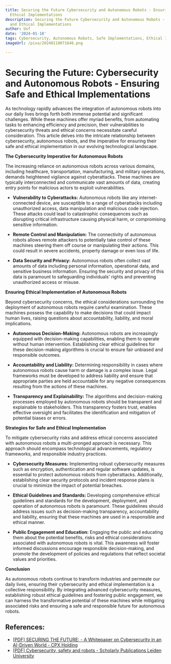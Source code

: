 ```yaml
---
title: Securing the Future Cybersecurity and Autonomous Robots - Ensuring Safe and
  Ethical Implementations
description: Securing the Future Cybersecurity and Autonomous Robots - Ensuring Safe
  and Ethical Implementations
author: Usf
date: '2024-01-18'
tags: Cybersecurity, Autonomous Robots, Safe Implementations, Ethical Implementations
imageUrl: /pixa/20240118071646.png

---
```

# Securing  the Future: Cybersecurity and Autonomous Robots - Ensuring Safe and Ethical Implementations

As technology rapidly advances the integration of autonomous robots into our daily lives brings forth both immense potential and significant challenges. While these  machines offer myriad benefits,  from automating tasks to enhancing efficiency and precision,  their vulnerabilities to cybersecurity threats and ethical  concerns necessitate  careful consideration. This article delves into the  intricate  relationship between cybersecurity, autonomous robots, and the imperative for ensuring their safe  and ethical implementation in our evolving technological landscape.

**The Cybersecurity Imperative for Autonomous Robots**

The increasing reliance  on autonomous robots across  various domains, including healthcare, transportation, manufacturing,  and military operations, demands heightened vigilance against cyberattacks.  These machines are typically interconnected and communicate vast amounts of data, creating entry points for malicious actors to exploit vulnerabilities.

*  **Vulnerability to Cyberattacks:** Autonomous robots  like any internet-connected device, are susceptible to a range of cyberattacks including unauthorized access, data manipulation  and malicious code injection. These attacks could lead to  catastrophic consequences such as disrupting critical infrastructure causing physical harm, or compromising sensitive information.


* **Remote Control and Manipulation:** The connectivity of autonomous robots allows remote attackers to potentially take control of these machines steering them off course or  manipulating their actions.  This could result  in severe accidents,  property damage or even  loss of life.


* **Data  Security and Privacy:** Autonomous robots  often collect vast amounts  of data including personal information, operational data, and sensitive business information. Ensuring the  security and privacy of this data is paramount to safeguarding individuals' rights and preventing unauthorized access or misuse.

**Ensuring  Ethical Implementation of Autonomous Robots**

Beyond cybersecurity concerns, the ethical considerations surrounding the deployment of autonomous robots  require careful examination. These  machines possess the capability to  make decisions that could impact  human lives, raising questions about accountability, liability, and moral implications.

* **Autonomous Decision-Making:** Autonomous robots are increasingly equipped with decision-making capabilities, enabling them to operate without human  intervention.  Establishing clear ethical guidelines for these decision-making algorithms is crucial  to ensure fair unbiased and responsible outcomes.


* **Accountability and Liability:** Determining responsibility in cases where autonomous robots cause harm or damage  is a complex issue. Legal frameworks  must be  developed to address liability and ensure that appropriate parties are held  accountable for any negative consequences resulting from the actions of these machines.


* **Transparency and Explainability:** The algorithms and decision-making processes  employed by autonomous robots should be transparent and explainable to  stakeholders. This transparency fosters trust, enables effective oversight and facilitates the identification and mitigation of potential  biases or errors.

**Strategies for  Safe and Ethical Implementation**

To mitigate cybersecurity  risks and address ethical concerns associated with autonomous robots a multi-pronged approach is necessary. This approach should encompass technological  advancements, regulatory frameworks, and  responsible industry practices.

* **Cybersecurity Measures:** Implementing robust cybersecurity measures such as encryption, authentication and regular software  updates, is essential to protect autonomous  robots from cyberattacks. Additionally, establishing clear security protocols  and incident response plans is crucial to minimize the impact of  potential  breaches.


* **Ethical  Guidelines and Standards:** Developing comprehensive  ethical guidelines and standards  for the development, deployment, and operation of autonomous robots is paramount. These guidelines should address issues such as  decision-making transparency, accountability and liability, ensuring  that these machines are used in a responsible and ethical manner.


* **Public Engagement and  Education:** Engaging the public and educating them about the potential benefits, risks and ethical considerations associated with autonomous robots is vital. This awareness will foster informed discussions encourage responsible decision-making, and promote the development of policies and regulations  that reflect societal values and priorities.

**Conclusion**

As autonomous robots continue to transform industries and  permeate our daily lives,  ensuring their cybersecurity and ethical implementation is a collective responsibility. By integrating  advanced cybersecurity measures, establishing  robust ethical guidelines and fostering public  engagement, we can harness  the transformative potential of these machines while mitigating associated risks and ensuring a safe and responsible future for autonomous robots.

## References:
- [[PDF] SECURING THE FUTURE: - A Whitepaper on Cybersecurity in an AI-Driven World - CPX Holding](https://www.cpx.net/media/ubjpwyqp/securing-the-future-a-whitepaper-on-cybersecurity-in-an-ai-driven-world-csc-v2-final.pdf)
- [[PDF] Cybersecurity, safety and robots - Scholarly Publications Leiden University](https://scholarlypublications.universiteitleiden.nl/access/item%3A3205254/download)
